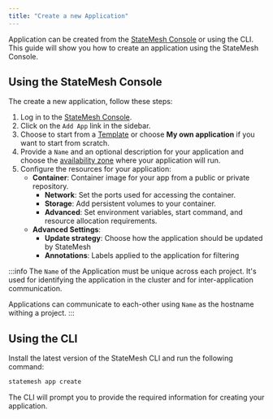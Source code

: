 ```yaml
---
title: "Create a new Application"
---
```

Application can be created from the [StateMesh Console](https://console.cloud.statemesh.net) or using the CLI. This guide will show you how to create an application using the StateMesh Console.

## Using the StateMesh Console
The create a new application, follow these steps:

1. Log in to the [StateMesh Console](https://console.cloud.statemesh.net).
2. Click on the `Add App` link in the sidebar.
3. Choose to start from a [Template](./marketplace) or choose **My own application** if you want to start from scratch.
4. Provide a `Name` and an optional description for your application and choose the [availability zone](../architecture/global) where your application will run.
5. Configure the resources for your application:
   - **Container**: Container image for your app from a public or private repository.
     - **Network**: Set the ports used for accessing the container.
     - **Storage**: Add persistent volumes to your container.
     - **Advanced**: Set environment variables, start command, and resource allocation requirements.
   - **Advanced Settings**:
     - **Update strategy**: Choose how the application should be updated by StateMesh
     - **Annotations**: Labels applied to the application for filtering

:::info
The `Name` of the Application must be unique across each project. It's used for identifying the application in the cluster and for inter-application communication.

Applications can communicate to each-other using `Name` as the hostname withing a project.
:::

## Using the CLI
Install the latest version of the StateMesh CLI and run the following command:

```bash
statemesh app create
```
The CLI will prompt you to provide the required information for creating your application.
